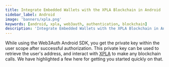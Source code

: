 ```yaml
---
title: Integrate Embedded Wallets with the XPLA Blockchain in Android
sidebar_label: Android
image: 'banners/xpla.png'
keywords: [android, xpla, web3auth, authentication, blockchain]
description: 'Integrate Embedded Wallets with the XPLA Blockchain in Android | Embedded Wallets'
---
```



<SEO
  title="Integrate Embedded Wallets with the XPLA Blockchain in Android"
  description="Integrate Embedded Wallets with the XPLA Blockchain in Android | Embedded Wallets"
  image="https://web3auth.io/docs/banners/xpla.png"
  slug="/embedded-wallets/connect-blockchain/evm/xpla/android"
/>

While using the Web3Auth Android SDK, you get the private key within the user scope after successful authorization. This private key can be used to retrieve the user's address, and interact with [XPLA](https://xpla.io/) to make any blockchain calls. We have highlighted a few here for getting you started quickly on that.

<EVMInteraction />
